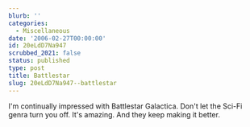 ```yaml
---
blurb: ''
categories:
  - Miscellaneous
date: '2006-02-27T00:00:00'
id: 20eLdD7Na947
scrubbed_2021: false
status: published
type: post
title: Battlestar
slug: 20eLdD7Na947--battlestar
---
```


I'm continually impressed with Battlestar Galactica. Don't let the
Sci-Fi genra turn you off. It's amazing. And they keep making it
better.
